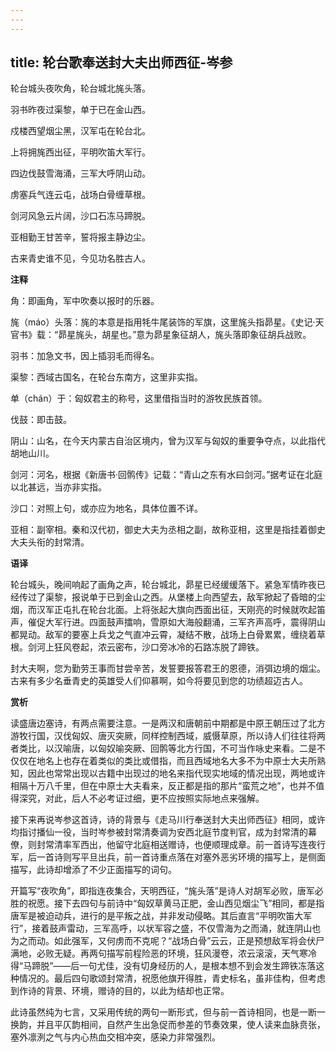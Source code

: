 ```yaml
---
---
---
```

title: 轮台歌奉送封大夫出师西征-岑参
---

轮台城头夜吹角，轮台城北旄头落。

羽书昨夜过渠黎，单于已在金山西。

戍楼西望烟尘黑，汉军屯在轮台北。

上将拥旄西出征，平明吹笛大军行。

四边伐鼓雪海涌，三军大呼阴山动。

虏塞兵气连云屯，战场白骨缠草根。

剑河风急云片阔，沙口石冻马蹄脱。

亚相勤王甘苦辛，誓将报主静边尘。

古来青史谁不见，今见功名胜古人。

**注释**

角：即画角，军中吹奏以报时的乐器。

旄（máo）头落：旄的本意是指用牦牛尾装饰的军旗，这里旄头指昴星。《史记·天官书》载：“昴星旄头，胡星也。”意为昴星象征胡人，旄头落即象征胡兵战败。

羽书：加急文书，因上插羽毛而得名。

渠黎：西域古国名，在轮台东南方，这里非实指。

单（chán）于：匈奴君主的称号，这里借指当时的游牧民族首领。

伐鼓：即击鼓。

阴山：山名，在今天内蒙古自治区境内，曾为汉军与匈奴的重要争夺点，以此指代胡地山川。

剑河：河名，根据《新唐书·回鹘传》记载：“青山之东有水曰剑河。”据考证在北庭以北甚远，当亦非实指。

沙口：对照上句，或亦应为地名，具体位置不详。

亚相：副宰相。秦和汉代初，御史大夫为丞相之副，故称亚相，这里是指挂着御史大夫头衔的封常清。

**语译**

轮台城头，晚间响起了画角之声，轮台城北，昴星已经缓缓落下。紧急军情昨夜已经传过了渠黎，报说单于已到金山之西。从堡楼上向西望去，敌军掀起了昏暗的尘烟，而汉军正屯扎在轮台北面。上将张起大旗向西面出征，天刚亮的时候就吹起笛声，催促大军行进。四面鼓声擂响，雪原如大海般翻涌，三军齐声高呼，震得阴山都晃动。敌军的要塞上兵戈之气直冲云霄，凝结不散，战场上白骨累累，缠绕着草根。剑河上狂风卷起，浓云密布，沙口旁冰冷的石路冻脱了蹄铁。

封大夫啊，您为勤劳王事而甘尝辛苦，发誓要报答君王的恩德，消弭边境的烟尘。古来有多少名垂青史的英雄受人们仰慕啊，如今将要见到您的功绩超迈古人。

**赏析**

读盛唐边塞诗，有两点需要注意。一是两汉和唐朝前中期都是中原王朝压过了北方游牧行国，汉伐匈奴、唐灭突厥，同样控制西域，威慑草原，所以诗人们往往将两者类比，以汉喻唐，以匈奴喻突厥、回鹘等北方行国，不可当作咏史来看。二是不仅仅在地名上也存在着类似的类比或借指，而且西域地名大多不为中原士大夫所熟知，因此也常常出现以古籍中出现过的地名来指代现实地域的情况出现，两地或许相隔十万八千里，但在中原士大夫看来，反正都是指的那片“蛮荒之地”，也并不值得深究，对此，后人不必考证过细，更不应按照实际地点来强解。

接下来再说岑参这首诗，诗的背景与《走马川行奉送封大夫出师西征》相同，或许均指讨播仙一役，当时岑参被封常清奏调为安西北庭节度判官，成为封常清的幕僚，则封常清率军西出，他留守北庭相送赠诗，也便顺理成章。前一首诗写连夜行军，后一首诗则写平旦出兵，前一首诗重点落在对塞外恶劣环境的描写上，是侧面描写，此诗却增添了不少正面描写的词句。

开篇写“夜吹角”，即指连夜集合，天明西征，“旄头落”是诗人对胡军必败，唐军必胜的祝愿。接下去四句与前诗中“匈奴草黄马正肥，金山西见烟尘飞”相同，都是指唐军是被迫动兵，进行的是平叛之战，并非发动侵略。其后直言“平明吹笛大军行”，接着鼓声雷动，三军高呼，以状军容之盛，不仅雪海为之而涌，就连阴山也为之而动。如此强军，又何虏而不克呢？“战场白骨”云云，正是预想敌军将会伏尸满地，必败无疑。再两句描写前程险恶的环境，狂风漫卷，浓云滚滚，天气寒冷得“马蹄脱”——后一句尤佳，没有切身经历的人，是根本想不到会发生蹄铁冻落这种情况的。最后四句歌颂封常清，祝愿他旗开得胜，青史标名，虽非佳构，但考虑到作诗的背景、环境，赠诗的目的，以此为结却也正常。

此诗虽然纯为七言，又采用传统的两句一断形式，但与前一首诗相同，也是一断一换韵，并且平仄韵相间，自然产生出急促而参差的节奏效果，使人读来血脉贲张，塞外凛洌之气与内心热血交相冲突，感染力非常强烈。